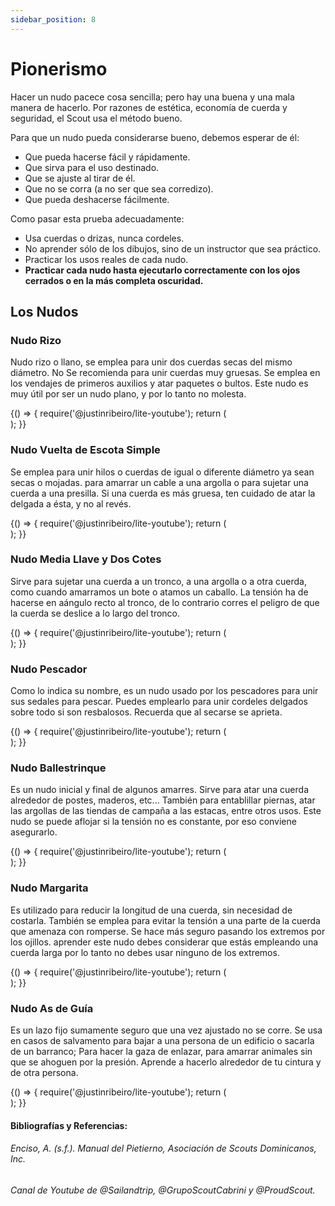 ```yaml
---
sidebar_position: 8
---
```


# Pionerismo

Hacer un nudo pacece cosa sencilla; pero hay una buena y una mala manera de hacerlo. Por razones de estética, economía de cuerda y seguridad, el Scout usa el método bueno.

Para que un nudo pueda considerarse bueno, debemos esperar de él:

- Que pueda hacerse fácil y rápidamente.
- Que sirva para el uso destinado.
- Que se ajuste al tirar de él.
- Que no se corra (a no ser que sea corredizo).
- Que pueda deshacerse fácilmente.

Como pasar esta prueba adecuadamente:

- Usa cuerdas o drizas, nunca cordeles.
- No aprender sólo de los dibujos, sino de un instructor que sea práctico.
- Practicar los usos reales de cada nudo.
- **Practicar cada nudo hasta ejecutarlo correctamente con los ojos cerrados o en la más completa oscuridad.**

## Los Nudos

### Nudo Rizo

Nudo rizo o llano, se emplea para unir dos cuerdas secas del mismo diámetro. No Se recomienda para unir cuerdas muy gruesas. Se emplea en los vendajes de primeros auxilios y atar paquetes o bultos. Este nudo es muy útil por ser un nudo plano, y por lo tanto no molesta.

<BrowserOnly>
{() => {
  require('@justinribeiro/lite-youtube');
  return (
    <div className="w-full md:w-[500px]">
      <lite-youtube videoid="ggJlaZa6mHc" title="Nudo Rizo"></lite-youtube>
    </div>
  );
}}
</BrowserOnly>

### Nudo Vuelta de Escota Simple

Se emplea para unir hilos o cuerdas de igual o diferente diámetro ya sean secas o mojadas. para amarrar un cable a una  argolla o para sujetar una cuerda a una presilla. Si una cuerda es más gruesa, ten cuidado de atar la delgada a ésta, y no al revés.

<BrowserOnly>
{() => {
  require('@justinribeiro/lite-youtube');
  return (
    <div className="w-full md:w-[500px]">
      <lite-youtube videoid="w1DpEdQT7O0" title="Nudo Vuelta de Escota Simple"></lite-youtube>
    </div>
  );
}}
</BrowserOnly>

### Nudo Media Llave y Dos Cotes

Sirve para sujetar una cuerda a un tronco, a una argolla o a otra cuerda, como cuando amarramos un bote o atamos un caballo. La tensión ha de hacerse en aángulo recto al tronco, de lo contrario corres el peligro de que la cuerda se deslice a lo largo del tronco.

<BrowserOnly>
{() => {
  require('@justinribeiro/lite-youtube');
  return (
    <div className="w-full md:w-[500px]">
      <lite-youtube videoid="4Lu0D0meF80" title="Nudo Media Llave y Dos Cotes"></lite-youtube>
    </div>
  );
}}
</BrowserOnly>

### Nudo Pescador

Como lo indica su nombre, es un nudo usado por los pescadores para unir sus sedales para pescar. Puedes emplearlo para unir cordeles delgados sobre todo si son resbalosos. Recuerda que al secarse se aprieta.

<BrowserOnly>
{() => {
  require('@justinribeiro/lite-youtube');
  return (
    <div className="w-full md:w-[500px]">
      <lite-youtube videoid="HnKa6iejUr0" title="Nudo Pescador"></lite-youtube>
    </div>
  );
}}
</BrowserOnly>

### Nudo Ballestrinque

Es un nudo inicial y final de algunos amarres. Sirve para atar una cuerda alrededor de postes, maderos, etc... 
También para entablillar piernas, atar las argollas de las tiendas de campaña a las estacas, entre otros usos. Este nudo se puede aflojar si la tensión no es constante, por eso conviene asegurarlo.

<BrowserOnly>
{() => {
  require('@justinribeiro/lite-youtube');
  return (
    <div className="w-full md:w-[500px]">
      <lite-youtube videoid="qf8aQH8HRCk" title="Nudo Ballestrinque"></lite-youtube>
    </div>
  );
}}
</BrowserOnly>

### Nudo Margarita

Es utilizado para reducir la longitud de una cuerda, sin necesidad de costarla. También se emplea para evitar la tensión a una parte de la cuerda que amenaza con romperse. Se hace más seguro pasando los extremos por los ojillos.
aprender este nudo debes considerar que estás empleando una cuerda larga por lo tanto no debes usar ninguno de los extremos.

<BrowserOnly>
{() => {
  require('@justinribeiro/lite-youtube');
  return (
    <div className="w-full md:w-[500px]">
      <lite-youtube videoid="87GuMdoBxyw" title="Nudo Margarita"></lite-youtube>
    </div>
  );
}}
</BrowserOnly>

### Nudo As de Guía

Es un lazo fijo sumamente seguro que una vez ajustado no se corre. Se usa en casos de salvamento para bajar a una persona de un edificio o sacarla de un barranco; Para hacer la gaza de enlazar, para amarrar animales sin que se ahoguen por la presión. Aprende a hacerlo alrededor de tu cintura y de otra persona.

<BrowserOnly>
{() => {
  require('@justinribeiro/lite-youtube');
  return (
    <div className="w-full md:w-[500px]">
      <lite-youtube videoid="yLxisOKD2ho" title="Nudo As de Guía"></lite-youtube>
    </div>
  );
}}
</BrowserOnly>

#### Bibliografías y Referencias: 

###### Enciso, A. (s.f.). Manual del Pietierno, Asociación de Scouts Dominicanos, Inc. 
###### Canal de Youtube de @Sailandtrip, @GrupoScoutCabrini y @ProudScout.
